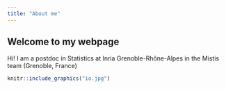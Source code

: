 ```yaml
---
title: "About me"
---
```


## Welcome to my webpage

Hi! I am a postdoc in Statistics at Inria Grenoble-Rhône-Alpes in the Mistis team (Grenoble, France)

```r
knitr::include_graphics("io.jpg")
```